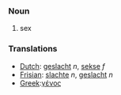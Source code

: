 ===Noun===
# sex

===Translations===
*[[Dutch]]: [[geslacht]] ''n'', [[sekse]] ''f''
*[[Frisian]]: [[slachte]] ''n'', [[geslacht]] ''n''
*[[Greek]]:[[γένος]]